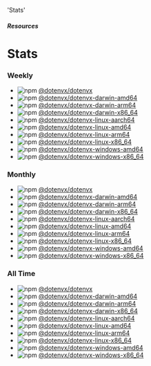   'Stats'

##### Resources
# Stats

### Weekly

* <img src="https://img.shields.io/npm/dw/@dotenvx/dotenvx" alt="npm" class="inline-block my-2"/> [@dotenvx/dotenvx](https://npmjs.com/@dotenvx/dotenvx)
* <img src="https://img.shields.io/npm/dw/@dotenvx/dotenvx-darwin-amd64" alt="npm" class="inline-block my-2"/> [@dotenvx/dotenvx-darwin-amd64](https://npmjs.com/@dotenvx/dotenvx-darwin-amd64)
* <img src="https://img.shields.io/npm/dw/@dotenvx/dotenvx-darwin-arm64" alt="npm" class="inline-block my-2"/> [@dotenvx/dotenvx-darwin-arm64](https://npmjs.com/@dotenvx/dotenvx-darwin-arm64)
* <img src="https://img.shields.io/npm/dw/@dotenvx/dotenvx-darwin-x86_64" alt="npm" class="inline-block my-2"/> [@dotenvx/dotenvx-darwin-x86_64](https://npmjs.com/@dotenvx/dotenvx-darwin-x86_64)
* <img src="https://img.shields.io/npm/dw/@dotenvx/dotenvx-linux-aarch64" alt="npm" class="inline-block my-2"/> [@dotenvx/dotenvx-linux-aarch64](https://npmjs.com/@dotenvx/dotenvx-linux-aarch64)
* <img src="https://img.shields.io/npm/dw/@dotenvx/dotenvx-linux-amd64" alt="npm" class="inline-block my-2"/> [@dotenvx/dotenvx-linux-amd64](https://npmjs.com/@dotenvx/dotenvx-linux-amd64)
* <img src="https://img.shields.io/npm/dw/@dotenvx/dotenvx-linux-arm64" alt="npm" class="inline-block my-2"/> [@dotenvx/dotenvx-linux-arm64](https://npmjs.com/@dotenvx/dotenvx-linux-arm64)
* <img src="https://img.shields.io/npm/dw/@dotenvx/dotenvx-linux-x86_64" alt="npm" class="inline-block my-2"/> [@dotenvx/dotenvx-linux-x86_64](https://npmjs.com/@dotenvx/dotenvx-linux-x86_64)
* <img src="https://img.shields.io/npm/dw/@dotenvx/dotenvx-windows-amd64" alt="npm" class="inline-block my-2"/> [@dotenvx/dotenvx-windows-amd64](https://npmjs.com/@dotenvx/dotenvx-windows-amd64)
* <img src="https://img.shields.io/npm/dw/@dotenvx/dotenvx-windows-x86_64" alt="npm" class="inline-block my-2"/> [@dotenvx/dotenvx-windows-x86_64](https://npmjs.com/@dotenvx/dotenvx-windows-x86_64)

### Monthly

* <img src="https://img.shields.io/npm/dm/@dotenvx/dotenvx" alt="npm" class="inline-block my-2"/> [@dotenvx/dotenvx](https://npmjs.com/@dotenvx/dotenvx)
* <img src="https://img.shields.io/npm/dm/@dotenvx/dotenvx-darwin-amd64" alt="npm" class="inline-block my-2"/> [@dotenvx/dotenvx-darwin-amd64](https://npmjs.com/@dotenvx/dotenvx-darwin-amd64)
* <img src="https://img.shields.io/npm/dm/@dotenvx/dotenvx-darwin-arm64" alt="npm" class="inline-block my-2"/> [@dotenvx/dotenvx-darwin-arm64](https://npmjs.com/@dotenvx/dotenvx-darwin-arm64)
* <img src="https://img.shields.io/npm/dm/@dotenvx/dotenvx-darwin-x86_64" alt="npm" class="inline-block my-2"/> [@dotenvx/dotenvx-darwin-x86_64](https://npmjs.com/@dotenvx/dotenvx-darwin-x86_64)
* <img src="https://img.shields.io/npm/dm/@dotenvx/dotenvx-linux-aarch64" alt="npm" class="inline-block my-2"/> [@dotenvx/dotenvx-linux-aarch64](https://npmjs.com/@dotenvx/dotenvx-linux-aarch64)
* <img src="https://img.shields.io/npm/dm/@dotenvx/dotenvx-linux-amd64" alt="npm" class="inline-block my-2"/> [@dotenvx/dotenvx-linux-amd64](https://npmjs.com/@dotenvx/dotenvx-linux-amd64)
* <img src="https://img.shields.io/npm/dm/@dotenvx/dotenvx-linux-arm64" alt="npm" class="inline-block my-2"/> [@dotenvx/dotenvx-linux-arm64](https://npmjs.com/@dotenvx/dotenvx-linux-arm64)
* <img src="https://img.shields.io/npm/dm/@dotenvx/dotenvx-linux-x86_64" alt="npm" class="inline-block my-2"/> [@dotenvx/dotenvx-linux-x86_64](https://npmjs.com/@dotenvx/dotenvx-linux-x86_64)
* <img src="https://img.shields.io/npm/dm/@dotenvx/dotenvx-windows-amd64" alt="npm" class="inline-block my-2"/> [@dotenvx/dotenvx-windows-amd64](https://npmjs.com/@dotenvx/dotenvx-windows-amd64)
* <img src="https://img.shields.io/npm/dm/@dotenvx/dotenvx-windows-x86_64" alt="npm" class="inline-block my-2"/> [@dotenvx/dotenvx-windows-x86_64](https://npmjs.com/@dotenvx/dotenvx-windows-x86_64)

### All Time

* <img src="https://img.shields.io/npm/dt/@dotenvx/dotenvx" alt="npm" class="inline-block my-2"/> [@dotenvx/dotenvx](https://npmjs.com/@dotenvx/dotenvx)
* <img src="https://img.shields.io/npm/dt/@dotenvx/dotenvx-darwin-amd64" alt="npm" class="inline-block my-2"/> [@dotenvx/dotenvx-darwin-amd64](https://npmjs.com/@dotenvx/dotenvx-darwin-amd64)
* <img src="https://img.shields.io/npm/dt/@dotenvx/dotenvx-darwin-arm64" alt="npm" class="inline-block my-2"/> [@dotenvx/dotenvx-darwin-arm64](https://npmjs.com/@dotenvx/dotenvx-darwin-arm64)
* <img src="https://img.shields.io/npm/dt/@dotenvx/dotenvx-darwin-x86_64" alt="npm" class="inline-block my-2"/> [@dotenvx/dotenvx-darwin-x86_64](https://npmjs.com/@dotenvx/dotenvx-darwin-x86_64)
* <img src="https://img.shields.io/npm/dt/@dotenvx/dotenvx-linux-aarch64" alt="npm" class="inline-block my-2"/> [@dotenvx/dotenvx-linux-aarch64](https://npmjs.com/@dotenvx/dotenvx-linux-aarch64)
* <img src="https://img.shields.io/npm/dt/@dotenvx/dotenvx-linux-amd64" alt="npm" class="inline-block my-2"/> [@dotenvx/dotenvx-linux-amd64](https://npmjs.com/@dotenvx/dotenvx-linux-amd64)
* <img src="https://img.shields.io/npm/dt/@dotenvx/dotenvx-linux-arm64" alt="npm" class="inline-block my-2"/> [@dotenvx/dotenvx-linux-arm64](https://npmjs.com/@dotenvx/dotenvx-linux-arm64)
* <img src="https://img.shields.io/npm/dt/@dotenvx/dotenvx-linux-x86_64" alt="npm" class="inline-block my-2"/> [@dotenvx/dotenvx-linux-x86_64](https://npmjs.com/@dotenvx/dotenvx-linux-x86_64)
* <img src="https://img.shields.io/npm/dt/@dotenvx/dotenvx-windows-amd64" alt="npm" class="inline-block my-2"/> [@dotenvx/dotenvx-windows-amd64](https://npmjs.com/@dotenvx/dotenvx-windows-amd64)
* <img src="https://img.shields.io/npm/dt/@dotenvx/dotenvx-windows-x86_64" alt="npm" class="inline-block my-2"/> [@dotenvx/dotenvx-windows-x86_64](https://npmjs.com/@dotenvx/dotenvx-windows-x86_64)
